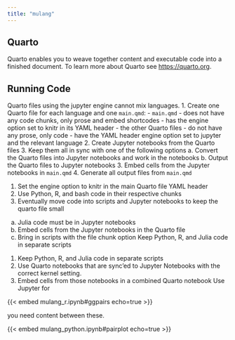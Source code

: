 ```yaml
---
title: "mulang"
---
```


## Quarto

Quarto enables you to weave together content and executable code into a finished document. To learn more about Quarto see <https://quarto.org>.

## Running Code

Quarto files using the jupyter engine cannot mix languages.
1. Create one Quarto file for each language and one `main.qmd`:
  - `main.qmd`
    - does not have any code chunks, only prose and embed shortcodes
    - has the engine option set to knitr in its YAML header
  - the other Quarto files
    - do not have any prose, only code
    - have the YAML header engine option set to jupyter and the relevant language
2. Create Jupyter notebooks from the Quarto files 
3. Keep them all in sync with one of the following options
  a. Convert the Quarto files into Jupyter notebooks and work in the notebooks
  b. Output the Quarto files to Jupyter notebooks
3. Embed cells from the Jupyter notebooks in `main.qmd`
4. Generate all output files from `main.qmd`

1. Set the engine option to knitr in the main Quarto file YAML header
2. Use Python, R, and bash code in their respective chunks
3. Eventually move code into scripts and Jupyter notebooks to keep the quarto file small
  a. Julia code must be in Jupyter notebooks
  b. Embed cells from the Jupyter notebooks in the Quarto file
  c. Bring in scripts with the file chunk option
Keep Python, R, and Julia code in separate scripts
1. Keep Python, R, and Julia code in separate scripts
2. Use Quarto notebooks that are sync'ed to Jupyter Notebooks with the correct kernel setting.
2. Embed cells from those notebooks in a combined Quarto notebook
Use Jupyter for 

{{< embed mulang_r.ipynb#ggpairs echo=true >}}

you need content between these.

{{< embed mulang_python.ipynb#pairplot echo=true >}}